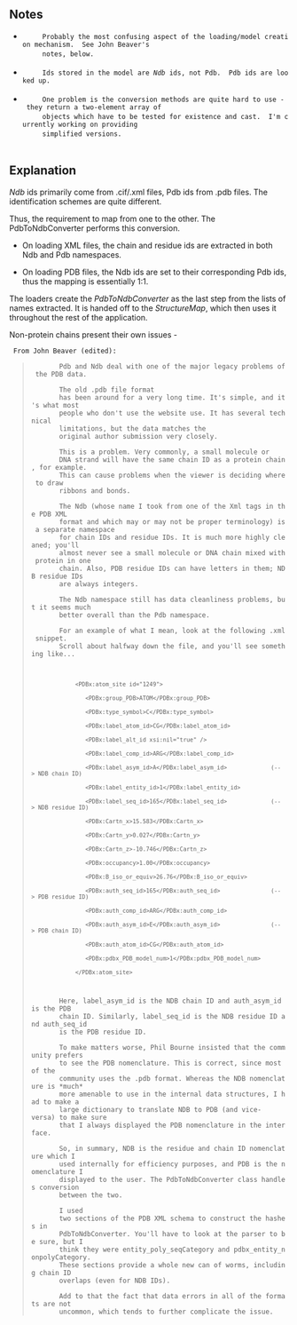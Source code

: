 ==Notes==
  <ul class="preface">
    <li>
      Probably the most confusing aspect of the loading/model creation mechanism.  See John Beaver's
      notes, below.
    </li>
    <li>
      Ids stored in the model are <em>Ndb</em> ids, not Pdb.  Pdb ids are looked up.
    </li>
    <li>
      One problem is the conversion methods are quite hard to use - they return a two-element array of
      objects which have to be tested for existence and cast.  I'm currently working on providing
      simplified versions.
    </li>
  </ul>
==Explanation==  

''Ndb'' ids primarily come from .cif/.xml files, Pdb ids from .pdb files.  The identification schemes are quite different.
  
Thus, the requirement to map from one to the other.  The PdbToNdbConverter performs this conversion.
  

*On loading XML files, the chain and residue ids are extracted in both Ndb and Pdb namespaces.

*On loading PDB files, the Ndb ids are set to their corresponding Pdb ids, thus the mapping is essentially 1:1.


The loaders create the ''PdbToNdbConverter'' as the last step from the lists of names extracted.  It is handed off to the ''StructureMap'', which then uses it throughout the rest of the application.

Non-protein chains present their own issues - 
  
  From John Beaver (edited):

  <blockquote>

  		Pdb and Ndb deal with one of the major legacy problems of the PDB data.

		The old .pdb file format
		has been around for a very long time. It's simple, and it's what most 
		people who don't use the website use. It has several technical 
		limitations, but the data matches the 
		original author submission very closely.

		This is a problem. Very commonly, a small molecule or 
		DNA strand will have the same chain ID as a protein chain, for example. 
		This can cause problems when the viewer is deciding where to draw 
		ribbons and bonds.

		The Ndb (whose name I took from one of the Xml tags in the PDB XML 
		format and which may or may not be proper terminology) is a separate namespace 
		for chain IDs and residue IDs. It is much more highly cleaned; you'll 
		almost never see a small molecule or DNA chain mixed with protein in one 
		chain. Also, PDB residue IDs can have letters in them; NDB residue IDs 
		are always integers.

		The Ndb namespace still has data cleanliness problems, but it seems much 
		better overall than the Pdb namespace.

		For an example of what I mean, look at the following .xml snippet.
		Scroll about halfway down the file, and you'll see something like...

		<code>
		      &lt;PDBx:atom_site id="1249"&gt;
		         &lt;PDBx:group_PDB&gt;ATOM&lt;/PDBx:group_PDB&gt;
		         &lt;PDBx:type_symbol&gt;C&lt;/PDBx:type_symbol&gt;
		         &lt;PDBx:label_atom_id&gt;CG&lt;/PDBx:label_atom_id&gt;
		         &lt;PDBx:label_alt_id xsi:nil="true" /&gt;
		         &lt;PDBx:label_comp_id&gt;ARG&lt;/PDBx:label_comp_id&gt;
		         &lt;PDBx:label_asym_id&gt;A&lt;/PDBx:label_asym_id&gt;             (--&gt; NDB chain ID)
		         &lt;PDBx:label_entity_id&gt;1&lt;/PDBx:label_entity_id&gt;
		         &lt;PDBx:label_seq_id&gt;165&lt;/PDBx:label_seq_id&gt;             (--&gt; NDB residue ID)
		         &lt;PDBx:Cartn_x&gt;15.583&lt;/PDBx:Cartn_x&gt;
		         &lt;PDBx:Cartn_y&gt;0.027&lt;/PDBx:Cartn_y&gt;
		         &lt;PDBx:Cartn_z&gt;-10.746&lt;/PDBx:Cartn_z&gt;
		         &lt;PDBx:occupancy&gt;1.00&lt;/PDBx:occupancy&gt;
		         &lt;PDBx:B_iso_or_equiv&gt;26.76&lt;/PDBx:B_iso_or_equiv&gt;
		         &lt;PDBx:auth_seq_id&gt;165&lt;/PDBx:auth_seq_id&gt;               (--&gt; PDB residue ID)
		         &lt;PDBx:auth_comp_id&gt;ARG&lt;/PDBx:auth_comp_id&gt;
		         &lt;PDBx:auth_asym_id&gt;E&lt;/PDBx:auth_asym_id&gt;               (--&gt; PDB chain ID)
		         &lt;PDBx:auth_atom_id&gt;CG&lt;/PDBx:auth_atom_id&gt;
		         &lt;PDBx:pdbx_PDB_model_num&gt;1&lt;/PDBx:pdbx_PDB_model_num&gt;
		      &lt;/PDBx:atom_site&gt;
		</code>

		Here, label_asym_id is the NDB chain ID and auth_asym_id is the PDB 
		chain ID. Similarly, label_seq_id is the NDB residue ID and auth_seq_id 
		is the PDB residue ID.

		To make matters worse, Phil Bourne insisted that the community prefers 
		to see the PDB nomenclature. This is correct, since most of the 
		community uses the .pdb format. Whereas the NDB nomenclature is *much* 
		more amenable to use in the internal data structures, I had to make a 
		large dictionary to translate NDB to PDB (and vice-versa) to make sure 
		that I always displayed the PDB nomenclature in the interface.

		So, in summary, NDB is the residue and chain ID nomenclature which I 
		used internally for efficiency purposes, and PDB is the nomenclature I 
		displayed to the user. The PdbToNdbConverter class handles conversion 
		between the two.

		I used 
		two sections of the PDB XML schema to construct the hashes in 
		PdbToNdbConverter. You'll have to look at the parser to be sure, but I 
		think they were entity_poly_seqCategory and pdbx_entity_nonpolyCategory. 
		These sections provide a whole new can of worms, including chain ID 
		overlaps (even for NDB IDs).

		Add to that the fact that data errors in all of the formats are not 
		uncommon, which tends to further complicate the issue.

  </blockquote>